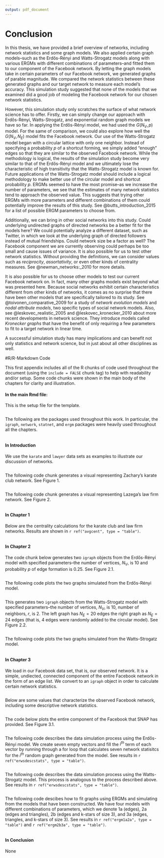 ```yaml
---
output: pdf_document
---
```


# Conclusion

In this thesis, we have provided a brief overview of networks, including network statistics and some graph models. We also applied certain graph models--such as the Erdős-Rényi and Watts-Strogatz models along with various ERGMs with different combinations of parameters--and fitted them to our component of the Facebook network. By letting the graph models take in certain parameters of our Facebook network, we generated graphs of parable magnitude. We compared the network statistics between these generated graphs and our target network to measure each model's accuracy. This simulation study suggested that none of the models that we examined did a good job of modeling the Facebook network for our chosen network statistics. 

However, this simulation study only scratches the surface of what network science has to offer. Firstly, we can simply change our approach with Erdős-Rényi, Watts-Strogatz, and exponential random graph models we have so far. In applying the Erdős-Rényi model, we had used the $G(N_{V}, p)$ model. For the same of comparison, we could also explore how well the $G(N_{V}, N_{E})$ model fits the Facebook network. Our use of the Watts-Strogatz model began with a circular lattice with only one neighbor. Instead of specifying a probability $p$ of a shortcut forming, we simply added "enough" edges so that they are similar to the observed Facebook network. While the methodology is logical, the results of the simulation study become very similar to that of the Erdős-Rényi model and we ultimately lose the characteristic of high transitivity that the Watts-Strogatz model is known for. Future applications of the Watts-Strogatz model should include a logical methodology to make better use of the circular model and shortcut probability $p$. ERGMs seemed to have the most promise--as we increase the number of parameters, we see that the estimates of many network statistics tend to approach the observed value. This suggests that trying other ERGMs with more parameters and different combinations of them could potentially improve the results of this study. See @butts_introduction_2015 for a list of possible ERGM parameters to choose from. 

Additionally, we can bring in other social networks into this study. Could underlying undirected graphs of directed networks be a better fit for the models here? We could potentially analyze a different dataset, such as Twitter, in which we look at the underlying graph of directed followers instead of mutual friendships. Could network size be a factor as well? The Facebook component we are currently observing could perhaps be too small and cause issues of variance. It is also possible for us to test other network statistics. Without providing the definitions, we can consider values such as *reciprocity*, *assortativity*, or even other kinds of centrality measures. See @newman_networks:_2010 for more details. 

It is also possible for us to choose other models to test our current Facebook network on. In fact, many other graphs models exist beyond what was presented here. Because social networks exhibit certain characteristics different from other kinds of networks, it comes as no surprise that there have been other models that are specifically tailored to its study. See @toivonen_comparative_2009 for a study of *network evolution models* and *nodal attribute models*, two specific types of social network models. Also, see @leskovec_realistic_2005 and @leskovec_kronecker_2010 about more recent developments in network science. They introduce models called *Kronecker graphs* that have the benefit of only requiring a few parameters to fit to a target network in linear time. 

A successful simulation study has many implications and can benefit not only statistics and network science, but in just about all other disciplines as well. 




<!--
If you feel it necessary to include an appendix, it goes here.
-->

\singlespacing
\appendix

#R/R-Markdown Code

This first appendix includes all of the R chunks of code used throughout the document (using the `include = FALSE` chunk tag) to help with readability and/or setup. Some code chunks were shown in the main body of the chapters for clarity and illustration. 

#### In the main Rmd file:

This is the setup file for the template. 

```r
```

The following are the packages used throughout this work. In particular, the `igraph`, `network`, `statnet`, and `ergm` packages were heavily used throughout all the chapters. 

```r
```

#### In Introduction 

We use the `karate` and `lawyer` data sets as examples to illustrate our discussion of networks. 

```r
```

The following code chunk generates a visual representing Zachary's karate club network. See Figure 1. 

```r
```

The following code chunk generates a visual representing Lazega's law firm network. See Figure 2. 

```r
```

#### In Chapter 1

Below are the centrality calculations for the karate club and law firm networks. Results are shown in `r ref("avgcent", type = "table")`.

```r
```

#### In Chapter 2

The code chunk below generates two `igraph` objects from the Erdős-Rényi model with specified parameters--the number of vertices, $N_{V}$, is $10$ and probability $p$ of edge formation is $0.25$. See Figure 2.1.

```r
```

The following code plots the two graphs simulated from the Erdős-Rényi model.

```r
```

This generates two `igraph` objects from the Watts-Strogatz model with specified parameters--the number of vertices, $N_{V}$, is 10, number of neighbors, $r$, is $2$. The left graph has $N_{E} = 20$ edges the right graph as $N_{E} = 24$ edges (that is, $4$ edges were randomly added to the circular model). See Figure 2.2.

```r
```

The following code plots the two graphs simulated from the Watts-Strogatz model.

```r
```

#### In Chapter 3

We load in our Facebook data set, that is, our observed network. It is a simple, undiected, connected component of the entire Facebook network in the form of an edge list. We convert to an `igraph` object in order to calculate certain network statistics. 

```r
```

Below are some values that characterize the observed Facebook network, including some descriptive network statistics. 

```r
```

The code below plots the entire component of the Facebook that SNAP has provided. See Figure 3.1.

```r
```

The following code describes the data simulation process using the Erdős-Rényi model. We create seven empty vectors and fill the $i^{th}$ term of each vector by running through a for loop that calculates seven network statisitcs for the $i^{th}$ random graph generated from the model. See results in `r ref("erwsdescstats", type = "table")`.

```r
```

The following code describes the data simulation process using the Watts-Strogatz model. This process is analogous to the process described above. See results in `r ref("erwsdescstats", type = "table")`.

```r
```

The following code descibes how to fit graphs using ERGMs and simulating from the models that have been constructed. We have four models with different combinations of parameters, which we denote 1a (edges), 2a (edges and triangles), 2b (edges and k-stars of size $3$), and 3a (edges, triangles, and k-stars of size $3$). See results in `r ref("ergm1a2a", type = "table")` and `r ref("ergm2b3a", type = "table")`.

```r
```

#### In Conclusion

None
